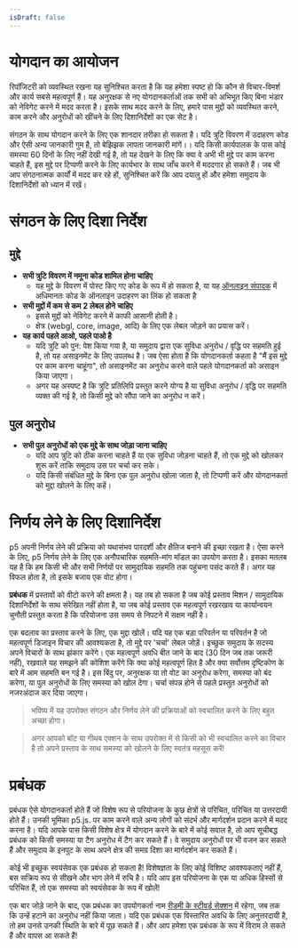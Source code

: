 ```yaml
---
isDraft: false
---
```

# योगदान का आयोजन

रिपॉजिटरी को व्यवस्थित रखना यह सुनिश्चित करता है कि यह हमेशा स्पष्ट हो कि कौन से विचार-विमर्श और कार्य सबसे महत्वपूर्ण हैं। यह अनुरक्षक से नए योगदानकर्ताओं तक सभी को अभिभूत किए बिना भंडार को नेविगेट करने में मदद करता है। इसके साथ मदद करने के लिए, हमारे पास मुद्दों को व्यवस्थित करने, काम करने और अनुरोधों को खींचने के लिए दिशानिर्देशों का एक सेट है।

संगठन के साथ योगदान करने के लिए एक शानदार तरीका हो सकता है। यदि त्रुटि विवरण में उदाहरण कोड और ऐसी अन्य जानकारी गुम है, तो बेझिझक लापता जानकारी मांगें।। यदि किसी कार्यपालक के पास कोई समस्या 60 दिनों के लिए नहीं देखी गई है, तो यह देखने के लिए कि क्या वे अभी भी मुद्दे पर काम करना चाहते हैं, इस मुद्दे पर टिप्पणी करने के लिए कार्यभार के साथ जाँच करने में मददगार हो सकते हैं। जब भी आप संगठनात्मक कार्यों में मदद कर रहे हों, सुनिश्चित करें कि आप दयालु हों और हमेशा समुदाय के दिशानिर्देशों को ध्यान में रखें।

# संगठन के लिए दिशा निर्देश

## मुद्दे

* **सभी त्रुटि विवरण में नमूना कोड शामिल होना चाहिए**
  * यह मुद्दे के विवरण में पोस्ट किए गए कोड के रूप में हो सकता है, या यह [ऑनलाइन संपादक](https://editor.p5js.org) में अधिमानतः कोड के ऑनलाइन उदाहरण का लिंक हो सकता है
* **सभी मुद्दों में कम से कम 2 लेबल होने चाहिए**
  * इससे मुद्दों को नेविगेट करने में काफी आसानी होती है।
  * क्षेत्र (webgl, core, image, आदि) के लिए एक लेबल जोड़ने का प्रयास करें।
* **यह कार्य पहले आओ, पहले पाओ है**
  * यदि त्रुटि को पुन: पेश किया गया है, या समुदाय द्वारा एक सुविधा अनुरोध / वृद्धि पर सहमति हुई है, तो यह असाइनमेंट के लिए उपलब्ध है। जब ऐसा होता है कि योगदानकर्ता कहता है "मैं इस मुद्दे पर काम करना चाहूंगा", तो असाइनमेंट का अनुरोध करने वाले पहले योगदानकर्ता को असाइन किया जाएगा।
  * अगर यह अस्पष्ट है कि त्रुटि प्रतिलिपि प्रस्तुत करने योग्य है या सुविधा अनुरोध / वृद्धि पर सहमति व्यक्त की गई है, तो किसी मुद्दे को सौंपा जाने का अनुरोध न करें।

## पुल अनुरोध

* **सभी पुल अनुरोधों को एक मुद्दे के साथ जोड़ा जाना चाहिए**
  * यदि आप त्रुटि को ठीक करना चाहते हैं या एक सुविधा जोड़ना चाहते हैं, तो एक मुद्दे को खोलकर शुरू करें ताकि समुदाय उस पर चर्चा कर सके।
  * यदि किसी संबंधित मुद्दे के बिना एक पुल अनुरोध खोला जाता है, तो टिप्पणी करें और योगदानकर्ता को मुद्दा खोलने के लिए कहें।

# निर्णय लेने के लिए दिशानिर्देश

p5 अपनी निर्णय लेने की प्रक्रिया को यथासंभव पारदर्शी और क्षैतिज बनाने की इच्छा रखता है। ऐसा करने के लिए, p5 निर्णय लेने के लिए एक अनौपचारिक सहमति-मांग मॉडल का उपयोग करता है। इसका मतलब यह है कि हम किसी भी और सभी निर्णयों पर सामुदायिक सहमति तक पहुंचना पसंद करते हैं। अगर यह विफल होता है, तो इसके बजाय एक वोट होगा।

**प्रबंधक** में प्रस्तावों को वीटो करने की क्षमता है। यह तब हो सकता है जब कोई प्रस्ताव मिशन / सामुदायिक दिशानिर्देशों के साथ संरेखित नहीं होता है, या जब कोई प्रस्ताव एक महत्वपूर्ण रखरखाव या कार्यान्वयन चुनौती प्रस्तुत करता है कि परियोजना उस समय से निपटने में सक्षम नहीं है।

एक बदलाव का प्रस्ताव करने के लिए, एक मुद्दा खोलें। यदि यह एक बड़ा परिवर्तन या परिवर्तन है जो महत्वपूर्ण डिजाइन विचार की आवश्यकता है, तो मुद्दे पर 'चर्चा' लेबल जोड़ें। इच्छुक समुदाय के सदस्य अपने विचारों के साथ झंकार करेंगे। एक महत्वपूर्ण अवधि बीत जाने के बाद (30 दिन जब तक जरूरी नहीं), रखवाले यह समझने की कोशिश करेंगे कि क्या कोई महत्वपूर्ण हित है और क्या सर्वोत्तम दृष्टिकोण के बारे में आम सहमति बन गई है। इस बिंदु पर, अनुरक्षक या तो वोट का अनुरोध करेगा, समस्या को बंद करेगा, या पुल अनुरोधों के लिए समस्या को खोल देगा। चर्चा संपन्न होने से पहले प्रस्तुत अनुरोधों को नजरअंदाज कर दिया जाएगा।

> भविष्य में यह उपरोक्त संगठन और निर्णय लेने की प्रक्रियाओं को स्वचालित करने के लिए बहुत अच्छा होगा।

> अगर आपको बॉट या गीथब एक्शन के साथ उपरोक्त में से किसी को भी स्वचालित करने का विचार है तो अपने प्रस्ताव के साथ समस्या को खोलने के लिए स्वतंत्र महसूस करें!

# प्रबंधक

प्रबंधक ऐसे योगदानकर्ता होते हैं जो विशेष रूप से परियोजना के कुछ क्षेत्रों से परिचित, परिचित या उत्तरदायी होते हैं। उनकी भूमिका p5.js. पर काम करने वाले अन्य लोगों को संदर्भ और मार्गदर्शन प्रदान करने में मदद करना है। यदि आपके पास किसी विशेष क्षेत्र में योगदान करने के बारे में कोई सवाल है, तो आप सूचीबद्ध प्रबंधक को किसी समस्या या टैग अनुरोध में टैग कर सकते हैं। वे समुदाय अनुरोधों पर भी वजन कर सकते हैं और समुदाय के इनपुट के साथ अपने क्षेत्र की समग्र दिशा का मार्गदर्शन कर सकते हैं।

कोई भी इच्छुक स्वयंसेवक एक प्रबंधक हो सकता है! विशेषज्ञता के लिए कोई विशिष्ट आवश्यकताएं नहीं हैं, बस सक्रिय रूप से सीखने और भाग लेने में रुचि है। यदि आप इस परियोजना के एक या अधिक हिस्सों से परिचित हैं, तो एक समस्या को स्वयंसेवक के रूप में खोलें!

एक बार जोड़े जाने के बाद, एक प्रबंधक का उपयोगकर्ता नाम [रीडमी के स्टीवर्ड सेक्शन](https://github.com/processing/p5.js#stewards) में रहेगा, जब तक कि उन्हें हटाने का अनुरोध नहीं किया जाता। यदि एक प्रबंधक एक विस्तारित अवधि के लिए अनुत्तरदायी है, तो हम उनसे उनकी स्थिति के बारे में पूछ सकते हैं। और आप हमेशा एक प्रबंधक के रूप में विराम ले सकते हैं और वापस आ सकते हैं!
